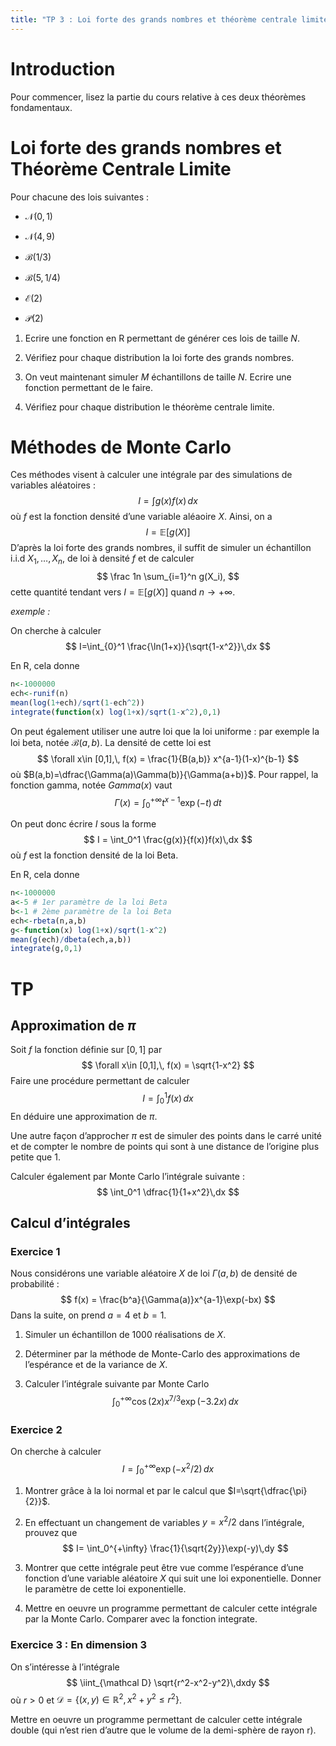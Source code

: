 ```yaml
---
title: "TP 3 : Loi forte des grands nombres et théorème centrale limite"
---
```



# Introduction

Pour commencer, lisez la partie du cours relative à ces deux théorèmes fondamentaux.

# Loi forte des grands nombres et Théorème Centrale Limite

Pour chacune des lois suivantes :

- $\mathcal N(0,1)$

- $\mathcal N(4,9)$

- $\mathcal B(1/3)$

- $\mathcal B(5,1/4)$

- $\mathcal E(2)$

- $\mathcal P(2)$

1. Ecrire une fonction en R permettant de générer ces lois de taille $N$.

2. Vérifiez pour chaque distribution la loi forte des grands nombres.

3. On veut maintenant simuler $M$ échantillons de taille $N$. Ecrire une fonction permettant de le faire.

4. Vérifiez pour chaque distribution le théorème centrale limite.

# Méthodes de Monte Carlo

Ces méthodes visent à calculer une intégrale par des simulations de variables aléatoires :
$$
I = \int g(x)f(x)\,dx
$$
où $f$ est la fonction densité d'une variable aléaoire $X$. Ainsi, on a 
$$
I=\mathbb E[g(X)]
$$
D'après la loi forte des grands nombres, il suffit de simuler un échantillon i.i.d $X_1,\ldots,X_n$, de loi à densité $f$ et de calculer
$$
\frac 1n \sum_{i=1}^n g(X_i),
$$
cette quantité tendant vers $I=\mathbb E[g(X)]$ quand $n\to +\infty$.

*exemple :*

On cherche à calculer
$$
I=\int_{0}^1 \frac{\ln(1+x)}{\sqrt{1-x^2}}\,dx
$$

En R, cela donne
```r
n<-1000000
ech<-runif(n)
mean(log(1+ech)/sqrt(1-ech^2))
integrate(function(x) log(1+x)/sqrt(1-x^2),0,1)
```

On peut également utiliser une autre loi que la loi uniforme : par exemple la loi beta, notée $\mathcal B(a,b)$. La densité de cette loi est
$$
\forall x\in [0,1],\, f(x) = \frac{1}{B(a,b)} x^{a-1}(1-x)^{b-1}
$$
où $B(a,b)=\dfrac{\Gamma(a)\Gamma(b)}{\Gamma(a+b)}$. Pour rappel, la fonction gamma, notée $Gamma(x)$ vaut
$$
\Gamma(x) = \int_0^{+\infty} t^{x-1}\exp(-t)\,dt
$$

On peut donc écrire $I$ sous la forme
$$
I = \int_0^1 \frac{g(x)}{f(x)}f(x)\,dx
$$
où $f$ est la fonction densité de la loi Beta.

En R, cela donne
```r
n<-1000000
a<-5 # 1er paramètre de la loi Beta
b<-1 # 2ème paramètre de la loi Beta
ech<-rbeta(n,a,b)
g<-function(x) log(1+x)/sqrt(1-x^2)
mean(g(ech)/dbeta(ech,a,b))
integrate(g,0,1)
```

# TP

## Approximation de $\pi$

Soit $f$ la fonction définie sur $[0,1]$ par
$$
\forall x\in [0,1],\, f(x) = \sqrt{1-x^2}
$$
Faire une procédure permettant de calculer
$$
I=\int_0^1 f(x)\,dx
$$
En déduire une approximation de $\pi$.

Une autre façon d'approcher $\pi$ est de simuler des points dans le carré unité et de compter le nombre de points qui sont à une distance de l'origine plus petite que $1$.

Calculer également par Monte Carlo l'intégrale suivante :
$$
\int_0^1 \dfrac{1}{1+x^2}\,dx
$$

## Calcul d'intégrales

### Exercice 1

Nous considérons une variable aléatoire $X$ de loi $\Gamma(a,b)$ de densité de probabilité :
$$
f(x) = \frac{b^a}{\Gamma(a)}x^{a-1}\exp(-bx)
$$
Dans la suite, on prend $a= 4$ et $b= 1$.

1. Simuler un échantillon de 1000 réalisations de $X$.

2. Déterminer par la méthode de Monte-Carlo des approximations de l'espérance et de la variance de $X$.

3. Calculer l'intégrale suivante par Monte Carlo
$$
\int_0^{+\infty} \cos(2x)x^{7/3}\exp(-3.2x)\,dx
$$

### Exercice 2

On cherche à calculer
$$
I = \int_0^{+\infty} \exp(-x^2/2)\,dx
$$

1. Montrer grâce à la loi normal et par le calcul que $I=\sqrt{\dfrac{\pi}{2}}$.

2. En effectuant un changement de variables $y=x^2/2$ dans l'intégrale, prouvez que
$$
I= \int_0^{+\infty} \frac{1}{\sqrt{2y}}\exp(-y)\,dy
$$

3. Montrer que cette intégrale peut être vue comme l'espérance d'une fonction d'une variable aléatoire $X$ qui suit une loi exponentielle. Donner le paramètre de cette loi exponentielle.

4. Mettre en oeuvre un programme permettant de calculer cette intégrale par la Monte Carlo. Comparer avec la fonction integrate.

### Exercice 3 : En dimension 3

On s'intéresse à l'intégrale
$$
\iint_{\mathcal D} \sqrt{r^2-x^2-y^2}\,dxdy
$$
où $r>0$ et $\mathcal D=\{(x,y)\in \mathbb R^2,\, x^2+y^2\leq r^2\}$.

Mettre en oeuvre un programme permettant de calculer cette intégrale double (qui n'est rien d'autre que le volume de la demi-sphère de rayon r).





